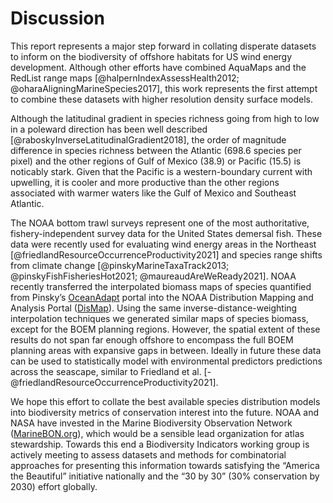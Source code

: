 # Discussion

This report represents a major step forward in collating disperate datasets to inform on the biodiversity of offshore habitats for US wind energy development. Although other efforts have combined AquaMaps and the RedList range maps [@halpernIndexAssessHealth2012; @oharaAligningMarineSpecies2017], this work represents the first attempt to combine these datasets with higher resolution density surface models.

Although the latitudinal gradient in species richness going from high to low in a poleward direction has been well described [@raboskyInverseLatitudinalGradient2018], the order of magnitude difference in species richness between the Atlantic (698.6 species per pixel) and the other regions of Gulf of Mexico (38.9) or Pacific (15.5) is noticably stark. Given that the Pacific is a western-boundary current with upwelling, it is cooler and more productive than the other regions associated with warmer waters like the Gulf of Mexico and Southeast Atlantic.

The NOAA bottom trawl surveys represent one of the most authoritative, fishery-independent survey data for the United States demersal fish. These data were recently used for evaluating wind energy areas in the Northeast [@friedlandResourceOccurrenceProductivity2021] and species range shifts from climate change [@pinskyMarineTaxaTrack2013; @pinskyFishFisheriesHot2021; @maureaudAreWeReady2021]. NOAA recently transferred the interpolated biomass maps of species quantified from Pinsky’s [OceanAdapt](https://oceanadapt.rutgers.edu/) portal into the NOAA Distribution Mapping and Analysis Portal ([DisMap](https://apps-st.fisheries.noaa.gov/dismap/)). Using the same inverse-distance-weighting interpolation techniques we generated similar maps of species biomass, except for the BOEM planning regions. However, the spatial extent of these results do not span far enough offshore to encompass the full BOEM planning areas with expansive gaps in between. Ideally in future these data can be used to statistically model with environmental predictors predictions across the seascape, similar to Friedland et al. [-@friedlandResourceOccurrenceProductivity2021].

We hope this effort to collate the best available species distribution models into biodiversity metrics of conservation interest into the future. NOAA and NASA have invested in the Marine Biodiversity Observation Network ([MarineBON.org](https://marinebon.org)), which would be a sensible lead organization for atlas stewardship. Towards this end a Biodiversity Indicators working group is actively meeting to assess datasets and methods for combinatorial approaches for presenting this information towards satisfying the "America the Beautiful" initiative nationally and the "30 by 30" (30% conservation by 2030) effort globally.
